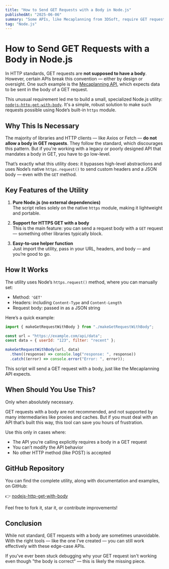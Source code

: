 ```yaml
---
title: "How to Send GET Requests with a Body in Node.js"
publishedAt: "2025-06-06"
summary: "Some APIs, like Mecaplanning from 3DSoft, require GET requests with a body — a practice that defies HTTP standards. In this article, we explore how to handle this edge case using Node.js's native `https` module, and present a practical GitHub repository you can use today."
tag: "Node.js"
---
```


# How to Send GET Requests with a Body in Node.js

In HTTP standards, GET requests are **not supposed to have a body**. However, certain APIs break this convention — either by design or oversight. One such example is the [Mecaplanning API](https://www.3dsoft.fr/), which expects data to be sent in the body of a GET request.

This unusual requirement led me to build a small, specialized Node.js utility: [`nodejs-http-get-with-body`](https://github.com/Trottatigno/nodejs-http-get-with-body). It's a simple, robust solution to make such requests possible using Node’s built-in `https` module.

## Why This Is Necessary

The majority of libraries and HTTP clients — like Axios or Fetch — **do not allow a body in GET requests**. They follow the standard, which discourages this pattern. But if you're working with a legacy or poorly designed API that mandates a body in GET, you have to go low-level.

That’s exactly what this utility does: it bypasses high-level abstractions and uses Node’s native `https.request()` to send custom headers and a JSON body — even with the `GET` method.

## Key Features of the Utility

1. **Pure Node.js (no external dependencies)**  
   The script relies solely on the native `https` module, making it lightweight and portable.

2. **Support for HTTPS GET with a body**  
   This is the main feature: you can send a request body with a `GET` request — something other libraries typically block.

3. **Easy-to-use helper function**  
   Just import the utility, pass in your URL, headers, and body — and you’re good to go.

## How It Works

The utility uses Node’s `https.request()` method, where you can manually set:

- Method: `'GET'`
- Headers: including `Content-Type` and `Content-Length`
- Request body: passed in as a JSON string

Here’s a quick example:

```javascript
import { makeGetRequestWithBody } from "./makeGetRequestWithBody";

const url = "https://example.com/api/data";
const data = { userId: "123", filter: "recent" };

makeGetRequestWithBody(url, data)
  .then((response) => console.log("response: ", response))
  .catch((error) => console.error("Error: ", error));
```

This script will send a GET request with a body, just like the Mecaplanning API expects.

## When Should You Use This?

Only when absolutely necessary.

GET requests with a body are not recommended, and not supported by many intermediaries like proxies and caches. But if you must deal with an API that’s built this way, this tool can save you hours of frustration.

Use this only in cases where:

- The API you’re calling explicitly requires a body in a GET request
- You can’t modify the API behavior
- No other HTTP method (like POST) is accepted

## GitHub Repository

You can find the complete utility, along with documentation and examples, on GitHub:

👉 [nodejs-http-get-with-body](https://github.com/Trottatigno/nodejs-http-get-with-body)

Feel free to fork it, star it, or contribute improvements!

## Conclusion

While not standard, GET requests with a body are sometimes unavoidable. With the right tools — like the one I’ve created — you can still work effectively with these edge-case APIs.

If you've ever been stuck debugging why your GET request isn't working even though "the body is correct" — this is likely the missing piece.
